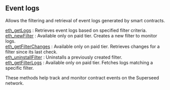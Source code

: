 
<Meta
  title="Superseed events info | dRPC"
/>

## Event logs

Allows the filtering and retrieval of event logs generated by smart contracts.

[eth_getLogs](/superseed-api/eventlogs/eth_getLogs) : Retrieves event logs based on specified filter criteria. \
[eth_newFilter](/superseed-api/eventlogs/eth_newFilter) : Available only on paid tier. Creates a new filter to monitor logs.  \
[eth_getFilterChanges](/superseed-api/eventlogs/eth_getFilterChanges) : Available only on paid tier. Retrieves changes for a filter since its last check. \
[eth_uninstallFilter](/superseed-api/eventlogs/eth_uninstallFilter) : Uninstalls a previously created filter.  \
[eth_getFilterLogs](/superseed-api/eventlogs/eth_getFilterLogs) : Available only on paid tier. Fetches logs matching a specific filter.

These methods help track and monitor contract events on the Superseed network.

<Space h={16} />
<GetStarted />